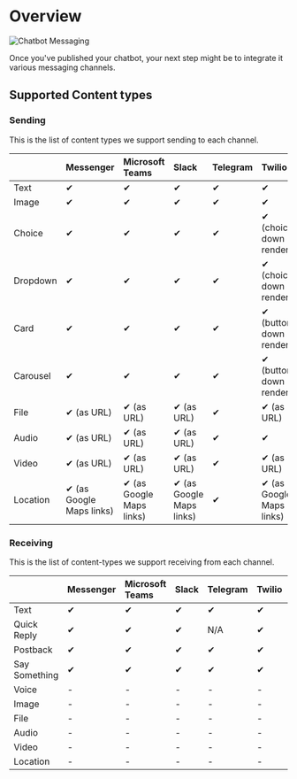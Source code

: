 # Overview

![Chatbot Messaging](/docs/content/messaging-overview-banner.png)

Once you've published your chatbot, your next step might be to integrate it various messaging channels.

## Supported Content types

### Sending

This is the list of content types we support sending to each channel.


|  | Messenger | Microsoft Teams | Slack | Telegram | Twilio | Vonage | Smooch |
| :--- | :--- | :--- | :--- | :--- | :--- | :--- | :--- |
| Text |   ✔ |   ✔ |   ✔ |   ✔ |   ✔ |   ✔ |   ✔ |    
| Image |   ✔ |   ✔ |   ✔ |   ✔ |   ✔ |   ✔ |   ✔ |    
| Choice |   ✔ |   ✔ |   ✔ |   ✔ |   ✔ (choices down rendered) |   ✔ |   ✔ |    
| Dropdown |   ✔ |   ✔ |   ✔ |   ✔ |   ✔ (choices down rendered) |   ✔ |   ✔ |    
| Card |   ✔ |   ✔ |   ✔ |   ✔ |   ✔ (buttons down rendered) |   ✔ (buttons down rendered) |   ✔ |    
| Carousel |   ✔ |   ✔ |   ✔ |   ✔ |   ✔ (buttons down rendered) |   ✔ (buttons down rendered) |   ✔ |    
| File |   ✔ (as URL) |   ✔ (as URL) |   ✔ (as URL) |   ✔ |   ✔ (as URL) |   ✔ |   ✔ |    
| Audio |   ✔ (as URL) |   ✔ (as URL) |   ✔ (as URL) |   ✔ |   ✔ |   ✔ |   ✔ |    
| Video |   ✔ (as URL) |   ✔ (as URL) |   ✔ (as URL) |   ✔ |   ✔ (as URL) |   ✔ |   ✔ |    
| Location |   ✔ (as Google Maps links) |   ✔ (as Google Maps links) |   ✔ (as Google Maps links) |   ✔ |   ✔ (as Google Maps links) |   ✔ |   ✔ |    


### Receiving

This is the list of content-types we support receiving from each channel.

|  |      Messenger |      Microsoft Teams |      Slack |      Telegram |      Twilio |      Vonage |      Smooch |   
| :--- | :--- | :--- | :--- | :--- | :--- | :--- | :--- |
| Text |   ✔ |   ✔ |   ✔ |   ✔ |   ✔ |   ✔ |   ✔ |
| Quick Reply |   ✔ |   ✔ |   ✔ |   N/A |   ✔ |   ✔ |   N/A |
| Postback |   ✔ |   ✔ |   ✔ |   ✔ |   ✔ |   ✔ |   ✔ |
| Say Something |   ✔ |   ✔ |   ✔ |   ✔ |   ✔ |   ✔ |   ✔ |
| Voice |   - |   - |   - |   - |   - |   - |   - |
| Image |   - |   - |   - |   - |   - |   - |   - |
| File |   - |   - |   - |   - |   - |   - |   - |
| Audio |   - |   - |   - |   - |   - |   - |   - |
| Video |   - |   - |   - |   - |   - |   - |   - |
| Location |   - |   - |   - |   - |   - |   - |   - |     

